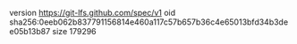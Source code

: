 version https://git-lfs.github.com/spec/v1
oid sha256:0eeb062b837791156814e460a117c57b657b36c4e65013bfd34b3dee05b13b87
size 179296
